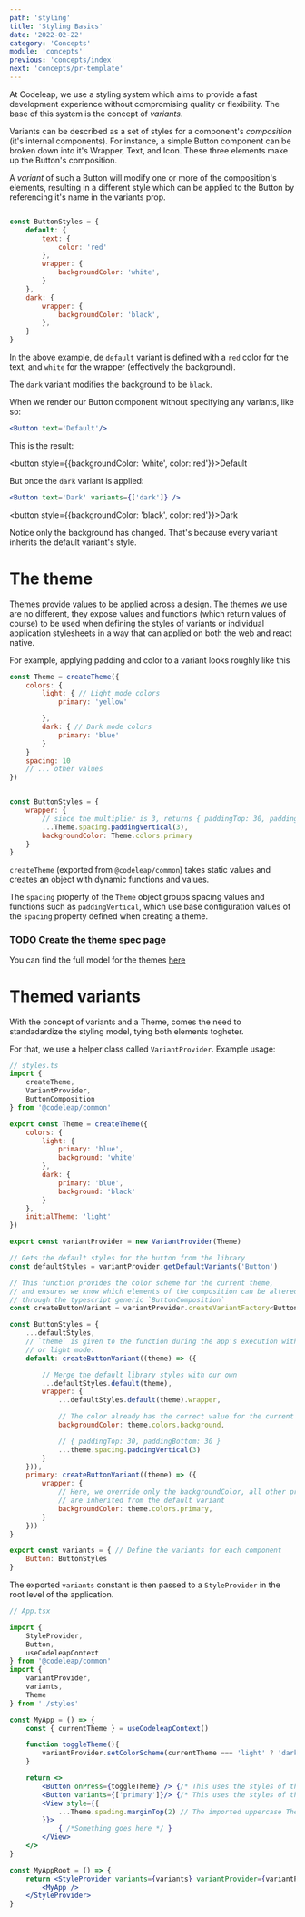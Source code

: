 ```yaml
---
path: 'styling'
title: 'Styling Basics'
date: '2022-02-22'
category: 'Concepts'
module: 'concepts'
previous: 'concepts/index'
next: 'concepts/pr-template'
---
```


At Codeleap, we use a styling system which aims to provide a fast development experience without compromising quality or flexibility. The base of this system is the concept of *variants*.

Variants can be described as a set of styles for a component's *composition* (it's internal components). For instance, a simple Button component can be broken down into it's Wrapper, Text, and Icon. These three elements make up the Button's composition. 

A *variant* of such a Button will modify one or more of the composition's elements, resulting in a different style which can be applied to the Button by referencing it's name in the variants prop.

```javascript

const ButtonStyles = {
    default: {
        text: {
            color: 'red'
        },
        wrapper: {
            backgroundColor: 'white',
        }
    },
    dark: {
        wrapper: {
            backgroundColor: 'black',
        },
    }
}
```

In the above example, de `default` variant is defined with a `red` color for the text, and `white` for the wrapper (effectively the background).

The `dark` variant modifies the background to be `black`.

When we render our Button component without specifying any variants, like so:

```jsx
<Button text='Default'/>
```

This is the result:

<button style={{backgroundColor: 'white', color:'red'}}>Default</button>

But once the `dark` variant is applied: 

```jsx
<Button text='Dark' variants={['dark']} />
```
<button style={{backgroundColor: 'black', color:'red'}}>Dark</button>

Notice only the background has changed. That's because every variant inherits the default variant's style.

# The theme

Themes provide values to be applied across a design. The themes we use are no different, they expose values and functions (which return values of course) to be used when defining the styles of variants or individual application stylesheets in a way that can applied on both the web and react native.

For example, applying padding and color to a variant looks roughly like this

```javascript
const Theme = createTheme({
    colors: {
        light: { // Light mode colors
            primary: 'yellow'

        },
        dark: { // Dark mode colors
            primary: 'blue'
        }
    }
    spacing: 10
    // ... other values
})


const ButtonStyles = {
    wrapper: {
        // since the multiplier is 3, returns { paddingTop: 30, paddingBottom: 30 }
        ...Theme.spacing.paddingVertical(3), 
        backgroundColor: Theme.colors.primary
    }
}
```

`createTheme` (exported from `@codeleap/common`) takes static values and creates an object with dynamic functions and values.

The `spacing` property of the `Theme` object groups spacing values and functions such as `paddingVertical`, which use base configuration values of the `spacing` property defined when creating a theme.

### TODO Create the theme spec page
You can find the full model for the themes [here](somelink)

# Themed variants

With the concept of variants and a Theme, comes the need to standadardize the styling model, tying both elements togheter. 

For that, we use a helper class called `VariantProvider`. Example usage:

```javascript
// styles.ts
import {
    createTheme,
    VariantProvider,
    ButtonComposition
} from '@codeleap/common' 

export const Theme = createTheme({
    colors: {
        light: {
            primary: 'blue',
            background: 'white'
        },
        dark: {
            primary: 'blue',
            background: 'black'
        }
    },
    initialTheme: 'light'
})

export const variantProvider = new VariantProvider(Theme)

// Gets the default styles for the button from the library
const defaultStyles = variantProvider.getDefaultVariants('Button')

// This function provides the color scheme for the current theme, 
// and ensures we know which elements of the composition can be altered 
// through the typescript generic `ButtonComposition`
const createButtonVariant = variantProvider.createVariantFactory<ButtonComposition>()

const ButtonStyles = {
    ...defaultStyles,
    // `theme` is given to the function during the app's execution with the colors for either dark 
    // or light mode.
    default: createButtonVariant((theme) => ({ 

        // Merge the default library styles with our own
        ...defaultStyles.default(theme), 
        wrapper: {
            ...defaultStyles.default(theme).wrapper,

            // The color already has the correct value for the current theme
            backgroundColor: theme.colors.background, 

            // { paddingTop: 30, paddingBottom: 30 }
            ...theme.spacing.paddingVertical(3) 
        }
    })),
    primary: createButtonVariant((theme) => ({ 
        wrapper: {
            // Here, we override only the backgroundColor, all other properties 
            // are inherited from the default variant
            backgroundColor: theme.colors.primary, 
        }
    }))
}

export const variants = { // Define the variants for each component
    Button: ButtonStyles
}
```

The exported `variants` constant is then passed to a `StyleProvider` in the root level of the application.

```jsx
// App.tsx

import {
    StyleProvider,
    Button,
    useCodeleapContext
} from '@codeleap/common'
import {
    variantProvider,
    variants,
    Theme
} from './styles'

const MyApp = () => {
    const { currentTheme } = useCodeleapContext()

    function toggleTheme(){
        variantProvider.setColorScheme(currentTheme === 'light' ? 'dark' : 'light')
    }

    return <>
        <Button onPress={toggleTheme} /> {/* This uses the styles of the default variant */}
        <Button variants={['primary']}/> {/* This uses the styles of the primary variant */}
        <View style={{
            ...Theme.spading.marginTop(2) // The imported uppercase Theme can be used on it's own
        }}> 
            { /*Something goes here */ }
        </View>
    </>
}

const MyAppRoot = () => {
    return <StyleProvider variants={variants} variantProvider={variantProvider}> 
        <MyApp />
    </StyleProvider>
}

```